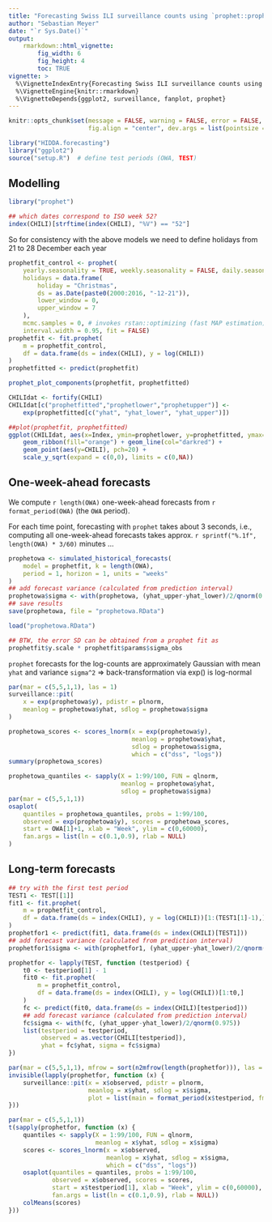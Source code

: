 ```yaml
---
title: "Forecasting Swiss ILI surveillance counts using `prophet::prophet`"
author: "Sebastian Meyer"
date: "`r Sys.Date()`"
output:
    rmarkdown::html_vignette:
        fig_width: 6
        fig_height: 4
        toc: TRUE
vignette: >
  %\VignetteIndexEntry{Forecasting Swiss ILI surveillance counts using 'prophet::prophet'}
  %\VignetteEngine{knitr::rmarkdown}
  %\VignetteDepends{ggplot2, surveillance, fanplot, prophet}
---
```


```r
knitr::opts_chunk$set(message = FALSE, warning = FALSE, error = FALSE,
                      fig.align = "center", dev.args = list(pointsize = 10))
```

```r
library("HIDDA.forecasting")
library("ggplot2")
source("setup.R")  # define test periods (OWA, TEST)
```


## Modelling

```r
library("prophet")
```

```r
## which dates correspond to ISO week 52?
index(CHILI)[strftime(index(CHILI), "%V") == "52"]
```

So for consistency with the above models we need to define
holidays from 21 to 28 December each year

```r
prophetfit_control <- prophet(
    yearly.seasonality = TRUE, weekly.seasonality = FALSE, daily.seasonality = FALSE,
    holidays = data.frame(
        holiday = "Christmas",
        ds = as.Date(paste0(2000:2016, "-12-21")),
        lower_window = 0,
        upper_window = 7
    ),
    mcmc.samples = 0, # invokes rstan::optimizing (fast MAP estimation)
    interval.width = 0.95, fit = FALSE)
prophetfit <- fit.prophet(
    m = prophetfit_control,
    df = data.frame(ds = index(CHILI), y = log(CHILI))
)
prophetfitted <- predict(prophetfit)
```

```r
prophet_plot_components(prophetfit, prophetfitted)
```

```r
CHILIdat <- fortify(CHILI)
CHILIdat[c("prophetfitted","prophetlower","prophetupper")] <-
    exp(prophetfitted[c("yhat", "yhat_lower", "yhat_upper")])
```

```r
##plot(prophetfit, prophetfitted)
ggplot(CHILIdat, aes(x=Index, ymin=prophetlower, y=prophetfitted, ymax=prophetupper)) +
    geom_ribbon(fill="orange") + geom_line(col="darkred") +
    geom_point(aes(y=CHILI), pch=20) +
    scale_y_sqrt(expand = c(0,0), limits = c(0,NA))
```



## One-week-ahead forecasts


We compute `r length(OWA)` one-week-ahead forecasts
from `r format_period(OWA)` (the `OWA` period).

For each time point, forecasting with `prophet` takes about 3 seconds, i.e.,
computing all one-week-ahead forecasts takes approx.
`r sprintf("%.1f", length(OWA) * 3/60)` minutes ...

```r
prophetowa <- simulated_historical_forecasts(
    model = prophetfit, k = length(OWA),
    period = 1, horizon = 1, units = "weeks"
)
## add forecast variance (calculated from prediction interval)
prophetowa$sigma <- with(prophetowa, (yhat_upper-yhat_lower)/2/qnorm(0.975))
## save results
save(prophetowa, file = "prophetowa.RData")
```
```r
load("prophetowa.RData")
```

```r
## BTW, the error SD can be obtained from a prophet fit as
prophetfit$y.scale * prophetfit$params$sigma_obs
```


`prophet` forecasts for the log-counts are approximately Gaussian with mean
`yhat` and variance `sigma^2` => back-transformation via exp() is log-normal

```r
par(mar = c(5,5,1,1), las = 1)
surveillance::pit(
    x = exp(prophetowa$y), pdistr = plnorm,
    meanlog = prophetowa$yhat, sdlog = prophetowa$sigma
)
```

```r
prophetowa_scores <- scores_lnorm(x = exp(prophetowa$y),
                                  meanlog = prophetowa$yhat,
                                  sdlog = prophetowa$sigma,
                                  which = c("dss", "logs"))
summary(prophetowa_scores)
```

```r
prophetowa_quantiles <- sapply(X = 1:99/100, FUN = qlnorm,
                               meanlog = prophetowa$yhat,
                               sdlog = prophetowa$sigma)
par(mar = c(5,5,1,1))
osaplot(
    quantiles = prophetowa_quantiles, probs = 1:99/100,
    observed = exp(prophetowa$y), scores = prophetowa_scores,
    start = OWA[1]+1, xlab = "Week", ylim = c(0,60000),
    fan.args = list(ln = c(0.1,0.9), rlab = NULL)
)
```



## Long-term forecasts


```r
## try with the first test period
TEST1 <- TEST[[1]]
fit1 <- fit.prophet(
    m = prophetfit_control,
    df = data.frame(ds = index(CHILI), y = log(CHILI))[1:(TEST1[1]-1),]
)
prophetfor1 <- predict(fit1, data.frame(ds = index(CHILI)[TEST1]))
## add forecast variance (calculated from prediction interval)
prophetfor1$sigma <- with(prophetfor1, (yhat_upper-yhat_lower)/2/qnorm(0.975))
```


```r
prophetfor <- lapply(TEST, function (testperiod) {
    t0 <- testperiod[1] - 1
    fit0 <- fit.prophet(
        m = prophetfit_control,
        df = data.frame(ds = index(CHILI), y = log(CHILI))[1:t0,]
    )
    fc <- predict(fit0, data.frame(ds = index(CHILI)[testperiod]))
    ## add forecast variance (calculated from prediction interval)
    fc$sigma <- with(fc, (yhat_upper-yhat_lower)/2/qnorm(0.975))
    list(testperiod = testperiod,
         observed = as.vector(CHILI[testperiod]),
         yhat = fc$yhat, sigma = fc$sigma)
})
```

```r
par(mar = c(5,5,1,1), mfrow = sort(n2mfrow(length(prophetfor))), las = 1)
invisible(lapply(prophetfor, function (x) {
    surveillance::pit(x = x$observed, pdistr = plnorm,
                      meanlog = x$yhat, sdlog = x$sigma,
                      plot = list(main = format_period(x$testperiod, fmt = "%Y", collapse = "/")))
}))
```

```r
par(mar = c(5,5,1,1))
t(sapply(prophetfor, function (x) {
    quantiles <- sapply(X = 1:99/100, FUN = qlnorm,
                        meanlog = x$yhat, sdlog = x$sigma)
    scores <- scores_lnorm(x = x$observed,
                           meanlog = x$yhat, sdlog = x$sigma,
                           which = c("dss", "logs"))
    osaplot(quantiles = quantiles, probs = 1:99/100,
            observed = x$observed, scores = scores,
            start = x$testperiod[1], xlab = "Week", ylim = c(0,60000),
            fan.args = list(ln = c(0.1,0.9), rlab = NULL))
    colMeans(scores)
}))
```

